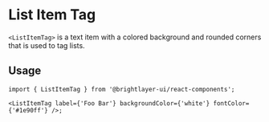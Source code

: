 # List Item Tag

`<ListItemTag>` is a text item with a colored background and rounded corners that is used to tag lists.

## Usage

```tsx
import { ListItemTag } from '@brightlayer-ui/react-components';

<ListItemTag label={'Foo Bar'} backgroundColor={'white'} fontColor={'#1e90ff'} />;
```